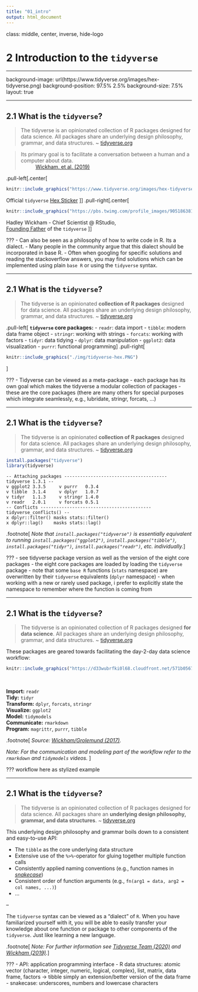 ```yaml
---
title: "01_intro"
output: html_document
---
```


class: middle, center, inverse, hide-logo

# 2 Introduction to the `tidyverse`

---

background-image: url(https://www.tidyverse.org/images/hex-tidyverse.png)
background-position: 97.5% 2.5%
background-size: 7.5%
layout: true

---

## 2.1 What is the `tidyverse`?

> The tidyverse is an opinionated collection of R packages designed for data science. All packages share an underlying design philosophy, grammar, and data structures. ~ [tidyverse.org](https://www.tidyverse.org/)


> Its primary goal is to facilitate a conversation between a human and a computer about data.  
~ [Wickham, et al. (2019)](https://joss.theoj.org/papers/10.21105/joss.01686)

.pull-left[.center[
```r
knitr::include_graphics("https://www.tidyverse.org/images/hex-tidyverse.png")
```

Official `tidyverse` [Hex Sticker](https://github.com/rstudio/hex-stickers)
]]
.pull-right[.center[
```r
knitr::include_graphics("https://pbs.twimg.com/profile_images/905186381995147264/7zKAG5sY.jpg")
```

Hadley Wickham - Chief Scientist @ RStudio,  
[Founding Father](https://twitter.com/hadleywickham/status/959507805282582528?s=20) of the `tidyverse`
]]

???
- Can also be seen as a philosophy of how to write code in R. Its a dialect.
- Many people in the community argue that this dialect should be incorporated in base R.
- Often when googling for specific solutions and reading the stackoverflow answers, you may find solutions which can be implemented using plain `base R` or using the `tidyverse` syntax.

---

## 2.1 What is the `tidyverse`?

> The tidyverse is an opinionated **collection of R packages** designed for data science. All packages share an underlying design philosophy, grammar, and data structures. ~ [tidyverse.org](https://www.tidyverse.org/)

.pull-left[
**`tidyverse` core packages:**
- `readr`: data import
- `tibble`: modern data frame object
- `stringr`: working with strings
- `forcats`: working with factors
- `tidyr`: data tidying
- `dplyr`: data manipulation
- `ggplot2`: data visualization
- `purrr`: functional programming
]
.pull-right[
```r
knitr::include_graphics("./img/tidyverse-hex.PNG")
```
]

???
- Tidyverse can be viewed as a meta-package
- each package has its own goal which makes the tidyverse a modular collection of packages
- these are the core packages (there are many others for special purposes which integrate seamlessly, e.g., lubridate, stringr, forcats, ...)

---

## 2.1 What is the `tidyverse`?

> The tidyverse is an opinionated **collection of R packages** designed for data science. All packages share an underlying design philosophy, grammar, and data structures. ~ [tidyverse.org](https://www.tidyverse.org/)

```r
install.packages("tidyverse")
library(tidyverse)
```
```
-- Attaching packages --------------------------------------- tidyverse 1.3.1 --
v ggplot2 3.3.5     v purrr   0.3.4
v tibble  3.1.4     v dplyr   1.0.7
v tidyr   1.1.3     v stringr 1.4.0
v readr   2.0.1     v forcats 0.5.1
-- Conflicts ------------------------------------------ tidyverse_conflicts() --
x dplyr::filter() masks stats::filter()
x dplyr::lag()    masks stats::lag()
```

.footnote[
*Note that `install.packages("tidyverse")` is essentially equivalent to running `install.packages("ggplot2")`, `install.packages("tibble")`, `install.packages("tidyr")`, `install.packages("readr")`, etc. individually.*
]

???
- see tidyverse package version as well as the version of the eight core packages
- the eight core packages are loaded by loading the `tidyverse` package
- note that some `base R` functions (`stats` namespace) are overwritten by their `tidyverse` equivalents (`dplyr` namespace)
- when working with a new or rarely used package, i prefer to explicitly state the namespace to remember where the function is coming from 

---

## 2.1 What is the `tidyverse`?

> The tidyverse is an opinionated collection of R packages designed **for data science**. All packages share an underlying design philosophy, grammar, and data structures. ~ [tidyverse.org](https://www.tidyverse.org/)

These packages are geared towards facilitating the day-2-day data science workflow:

```r
knitr::include_graphics("https://d33wubrfki0l68.cloudfront.net/571b056757d68e6df81a3e3853f54d3c76ad6efc/32d37/diagrams/data-science.png")
```

<br>

**Import:** `readr`  
**Tidy:** `tidyr`  
**Transform:** `dplyr`, `forcats`, `stringr`  
**Visualize:** `ggplot2`  
**Model:** `tidymodels`  
**Communicate:** `rmarkdown`  
**Program:** `magrittr`, `purrr`, `tibble`

.footnote[
*Source: [Wickham/Grolemund (2017)](https://r4ds.had.co.nz/tidy-data.html).*

*Note: For the communication and modeling part of the workflow refer to the `rmarkdown` and `tidymodels` videos.*
]

???
workflow here as stylized example

---

## 2.1 What is the `tidyverse`?

> The tidyverse is an opinionated collection of R packages designed for data science. All packages share an **underlying design philosophy, grammar, and data structures**. ~ [tidyverse.org](https://www.tidyverse.org/)

This underlying design philosophy and grammar boils down to a consistent and easy-to-use API:

- The `tibble` as the core underlying data structure
- Extensive use of the `%>%`-operator for gluing together multiple function calls
- Consistently applied naming conventions (e.g., function names in [*snakecase*](https://raw.githubusercontent.com/allisonhorst/stats-illustrations/master/other-stats-artwork/coding_cases.png))
- Consistent order of function arguments (e.g., `fn(arg1 = data, arg2 = col names, ...)`)
- ...

--

The `tidyverse` syntax can be viewed as a "dialect" of `R`. When you have familiarized yourself with it, you will be able to easily transfer your knowledge about one function or package to other components of the `tidyverse`. Just like learning a new language.

.footnote[
*Note: For further information see [Tidyverse Team (2020)](https://design.tidyverse.org/) and [Wickham (2019)](https://cran.r-project.org/web/packages/tidyverse/vignettes/manifesto.html).*
]

???
- API: application programming interface
- R data structures: atomic vector (character, integer, numeric, logical, complex), list, matrix, data frame, factors -> tibble simply an extension/better version of the data frame
- snakecase: underscores, numbers and lowercase characters
